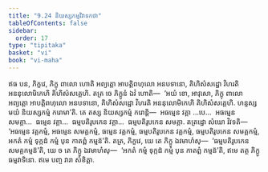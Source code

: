 ```yaml
---
title: "9.24 និយស្សកម្មវិវាទកថា"
tableOfContents: false
sidebar:
  order: 17
type: "tipitaka"
basket: "vi"
book: "vi-maha"
---
```



<DynamicBreadcrumb />

<Division number="434" book="vi-maha">

<Paragraph number="1880" book="vi-maha">
ឥធ បន, ភិក្ខវេ, ភិក្ខុ ពាលោ ហោតិ អព្យត្តោ អាបត្តិពហុលោ អនបទានោ, គិហិសំសដ្ឋោ វិហរតិ អននុលោមិកេហិ គិហិសំសគ្គេហិ. តត្រ ចេ ភិក្ខូនំ ឯវំ ហោតិ—  ‘អយំ ខោ, អាវុសោ, ភិក្ខុ ពាលោ អព្យត្តោ អាបត្តិពហុលោ អនបទានោ, គិហិសំសដ្ឋោ វិហរតិ អននុលោមិកេហិ គិហិសំសគ្គេហិ. ហន្ទស្ស មយំ និយស្សកម្មំ ករោមា’តិ. តេ តស្ស និយស្សកម្មំ ករោន្តិ—  អធម្មេន វគ្គា …បេ…  អធម្មេន សមគ្គា…  ធម្មេន វគ្គា…  ធម្មបតិរូបកេន វគ្គា…  ធម្មបតិរូបកេន សមគ្គា. តត្រដ្ឋោ សំឃោ វិវទតិ—  ‘អធម្មេន វគ្គកម្មំ, អធម្មេន សមគ្គកម្មំ, ធម្មេន វគ្គកម្មំ, ធម្មបតិរូបកេន វគ្គកម្មំ, ធម្មបតិរូបកេន សមគ្គកម្មំ, អកតំ កម្មំ ទុក្កដំ កម្មំ បុន កាតព្ពំ កម្មន៑’តិ. តត្រ, ភិក្ខវេ, យេ តេ ភិក្ខូ ឯវមាហំសុ—  ‘ធម្មបតិរូបកេន សមគ្គកម្មន៑’តិ, យេ ច តេ ភិក្ខូ ឯវមាហំសុ—  ‘អកតំ កម្មំ ទុក្កដំ កម្មំ បុន កាតព្ពំ កម្មន៑’តិ, ឥមេ តត្ថ ភិក្ខូ ធម្មវាទិនោ. ឥមេ បញ្ច វារា សំខិត្តា.
</Paragraph>
</Division>